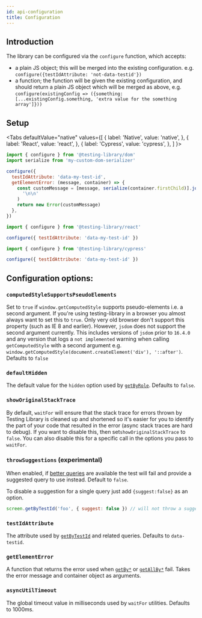 ```yaml
---
id: api-configuration
title: Configuration
---
```



## Introduction

The library can be configured via the `configure` function, which accepts:

- a plain JS object; this will be merged into the existing configuration. e.g.
  `configure({testIdAttribute: 'not-data-testid'})`
- a function; the function will be given the existing configuration, and should
  return a plain JS object which will be merged as above, e.g.
  `configure(existingConfig => ({something: [...existingConfig.something, 'extra value for the something array']}))`

## Setup

<Tabs defaultValue="native" values={[ { label: 'Native', value: 'native', }, {
label: 'React', value: 'react', }, { label: 'Cypress', value: 'cypress', }, ] }>
<TabItem value="native">

```js title="setup-tests.js"
import { configure } from '@testing-library/dom'
import serialize from 'my-custom-dom-serializer'

configure({
  testIdAttribute: 'data-my-test-id',
  getElementError: (message, container) => {
    const customMessage = [message, serialize(container.firstChild)].join(
      '\n\n'
    )
    return new Error(customMessage)
  },
})
```

  </TabItem>
  <TabItem value="react">

```js title="setup-tests.js"
import { configure } from '@testing-library/react'

configure({ testIdAttribute: 'data-my-test-id' })
```

  </TabItem>
  <TabItem value="cypress">

```js title="setup-tests.js"
import { configure } from '@testing-library/cypress'

configure({ testIdAttribute: 'data-my-test-id' })
```

  </TabItem>
  </Tabs>

## Configuration options:

### `computedStyleSupportsPseudoElements`
Set to `true` if `window.getComputedStyle` supports pseudo-elements i.e. a second argument. If
you're using testing-library in a browser you almost always want to set this to
`true`. Only very old browser don't support this property (such as IE 8 and
earlier). However, `jsdom` does not support the second argument currently. This
includes versions of `jsdom` prior to `16.4.0` and any version that logs a
`not implemented` warning when calling `getComputedStyle` with a second argument
e.g. `window.getComputedStyle(document.createElement('div'), '::after')`.
Defaults to `false`

### `defaultHidden`
The default value for the `hidden` option used by
[`getByRole`](api-queries.mdx#byrole). Defaults to `false`.

### `showOriginalStackTrace`
By default, `waitFor` will ensure that the stack trace
for errors thrown by Testing Library is cleaned up and shortened so it's easier
for you to identify the part of your code that resulted in the error (async
stack traces are hard to debug). If you want to disable this, then
set`showOriginalStackTrace` to `false`. You can also disable this for a specific
call in the options you pass to `waitFor`.

### `throwSuggestions` (experimental)
When enabled, if [better queries](https://testing-library.com/docs/guide-which-query) are
available the test will fail and provide a suggested query to use instead.
Default to `false`.

To disable a suggestion for a single query just add `{suggest:false}` as an
option.

```js
screen.getByTestId('foo', { suggest: false }) // will not throw a suggestion
```

### `testIdAttribute`
The attribute used by [`getByTestId`](api-queries.mdx#bytestid) and related queries. Defaults to
`data-testid`.

### `getElementError`
A function that returns the error used when
[`getBy*`](api-queries.mdx#getby) or [`getAllBy*`](api-queries.mdx#getallby)
fail. Takes the error message and container object as arguments.

### `asyncUtilTimeout`
The global timeout value in milliseconds used by `waitFor`
utilities. Defaults to 1000ms.
